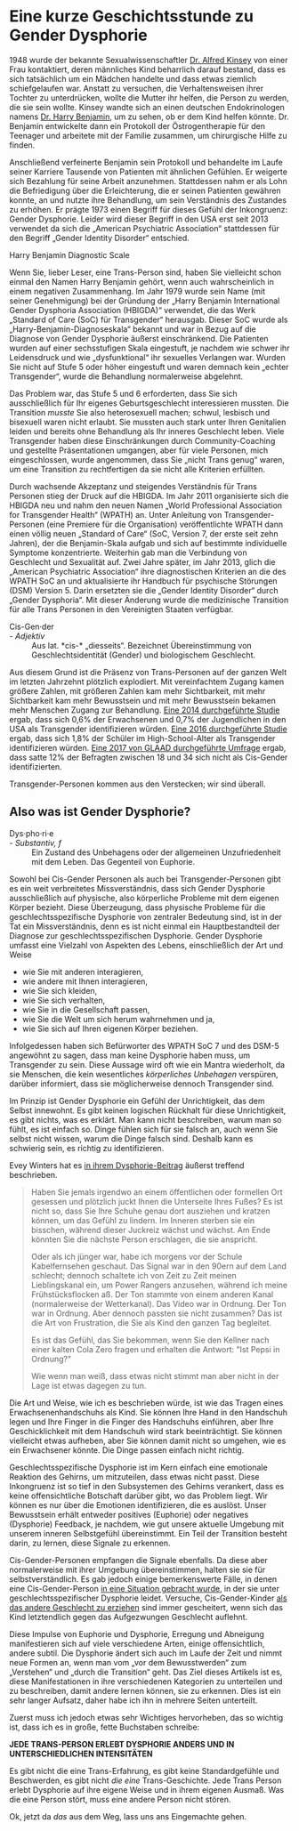 
<Meta
  title="Eine kurze Geschichtsstunde zu Gender Dysphorie"
  linkTitle="Eine Geschichtstunde zu Gender Dysphorie"
  description="Die Ursprünge der Geschlechtsdysphorie und die heutige Bedeutung."
/>

<Disclaimer />

# Eine kurze Geschichtsstunde zu Gender Dysphorie

1948 wurde der bekannte Sexualwissenschaftler [Dr. Alfred Kinsey](https://de.wikipedia.org/wiki/Alfred_Charles_Kinsey) von einer Frau kontaktiert, deren männliches Kind beharrlich darauf bestand, dass es sich tatsächlich um ein Mädchen handelte und dass etwas ziemlich schiefgelaufen war. Anstatt zu versuchen, die Verhaltensweisen ihrer Tochter zu unterdrücken, wollte die Mutter ihr helfen, die Person zu werden, die sie sein wollte. Kinsey wandte sich an einen deutschen Endokrinologen namens [Dr. Harry Benjamin](https://en.wikipedia.org/wiki/Harry_Benjamin), um zu sehen, ob er dem Kind helfen könnte. Dr. Benjamin entwickelte dann ein Protokoll der Östrogentherapie für den Teenager und arbeitete mit der Familie zusammen, um chirurgische Hilfe zu finden.

Anschließend verfeinerte Benjamin sein Protokoll und behandelte im Laufe seiner Karriere Tausende von Patienten mit ähnlichen Gefühlen. Er weigerte sich Bezahlung für seine Arbeit anzunehmen. Stattdessen nahm er als Lohn die Befriedigung über die Erleichterung, die er seinen Patienten gewähren konnte, an und nutzte ihre Behandlung, um sein Verständnis des Zustandes zu erhöhen. Er prägte 1973 einen Begriff für dieses Gefühl der Inkongruenz: Gender Dysphorie. Leider wird dieser Begriff in den USA erst seit 2013 verwendet da sich die „American Psychiatric Association“ stattdessen für den Begriff „Gender Identity Disorder“ entschied.

<Gutter>
  <Card>
    <Card.Media
      as={Image}
      src="/en/images/hbscale.gif"
      alt=""
    />
    <Card.Content>
      Harry Benjamin Diagnostic Scale
    </Card.Content>
  </Card>
</Gutter>

Wenn Sie, lieber Leser, eine Trans-Person sind, haben Sie vielleicht schon einmal den Namen Harry Benjamin gehört, wenn auch wahrscheinlich in einem negativen Zusammenhang. Im Jahr 1979 wurde sein Name (mit seiner Genehmigung) bei der Gründung der „Harry Benjamin International Gender Dysphoria Association (HBIGDA)“ verwendet, die das Werk „Standard of Care (SoC) für Transgender“ herausgab. Dieser SoC wurde als „Harry-Benjamin-Diagnoseskala“ bekannt und war in Bezug auf die Diagnose von Gender Dysphorie äußerst einschränkend. Die Patienten wurden auf einer sechsstufigen Skala eingestuft, je nachdem wie schwer ihr Leidensdruck und wie „dysfunktional“ ihr sexuelles Verlangen war. Wurden Sie nicht auf Stufe 5 oder höher eingestuft und waren demnach kein „echter Transgender“, wurde die Behandlung normalerweise abgelehnt.

Das Problem war, das Stufe 5 und 6 erforderten, dass Sie sich ausschließlich für Ihr eigenes Geburtsgeschlecht interessieren mussten. Die Transition *musste* Sie also heterosexuell machen; schwul, lesbisch und bisexuell waren nicht erlaubt. Sie mussten auch stark unter Ihren Genitalien leiden und bereits ohne Behandlung als Ihr inneres Geschlecht leben. Viele Transgender haben diese Einschränkungen durch Community-Coaching und gestellte Präsentationen umgangen, aber für viele Personen, mich eingeschlossen, wurde angenommen, dass Sie „nicht Trans genug“ waren, um eine Transition zu rechtfertigen da sie nicht alle Kriterien erfüllten.

Durch wachsende Akzeptanz und steigendes Verständnis für Trans Personen stieg der Druck auf die HBIGDA. Im Jahr 2011 organisierte sich die HBIGDA neu und nahm den neuen Namen „World Professional Association for Transgender Health“ (WPATH) an. Unter Anleitung von Transgender-Personen (eine Premiere für die Organisation) veröffentlichte WPATH dann einen völlig neuen „Standard of Care“ (SoC, Version 7, der erste seit zehn Jahren), der die Benjamin-Skala aufgab und sich auf bestimmte individuelle Symptome konzentrierte. Weiterhin gab man die Verbindung von Geschlecht und Sexualität auf. Zwei Jahre später, im Jahr 2013, glich die „American Psychiatric Association“ ihre diagnostischen Kriterien an die des WPATH SoC an und aktualisierte ihr Handbuch für psychische Störungen (DSM) Version 5. Darin ersetzten sie die „Gender Identity Disorder“ durch „Gender Dysphoria“. Mit dieser Änderung wurde die medizinische Transition für alle Trans Personen in den Vereinigten Staaten verfügbar.

<Gutter>
  <Quote>
    <dt>Cis-Gen·der</dt> - <em>Adjektiv</em><br />
    <dd>Aus lat. *cis-* „diesseits“. Bezeichnet Übereinstimmung von Geschlechtsidentität (Gender) und biologischem Geschlecht.</dd>
  </Quote>
</Gutter>

Aus diesem Grund ist die Präsenz von Trans-Personen auf der ganzen Welt im letzten Jahrzehnt plötzlich explodiert. Mit vereinfachtem Zugang kamen größere Zahlen, mit größeren Zahlen kam mehr Sichtbarkeit, mit mehr Sichtbarkeit kam mehr Bewusstsein und mit mehr Bewusstsein bekamen mehr Menschen Zugang zur Behandlung. [Eine 2014 durchgeführte Studie](https://williamsinstitute.law.ucla.edu/wp-content/uploads/TransAgeReport.pdf) ergab, dass sich 0,6% der Erwachsenen und 0,7% der Jugendlichen in den USA als Transgender identifizieren würden. [Eine 2016 durchgeführte Studie](https://www.cdc.gov/mmwr/volumes/68/wr/mm6803a3.htm) ergab, dass sich 1,8% der Schüler im High-School-Alter als Transgender identifizieren würden. [Eine 2017 von GLAAD durchgeführte Umfrage](https://www.glaad.org/files/aa/2017_GLAAD_Accelerating_Acceptance.pdf) ergab, dass satte 12% der Befragten zwischen 18 und 34 sich nicht als Cis-Gender identifizierten.

Transgender-Personen kommen aus den Verstecken; wir sind überall.

## Also was ist Gender Dysphorie?

<Gutter>
  <Quote>
    <dt>Dys·pho·ri·e</dt> - <em>Substantiv, f</em><br />
    <dd>Ein Zustand des Unbehagens oder der allgemeinen Unzufriedenheit mit dem Leben. Das Gegenteil von Euphorie.</dd>
  </Quote>
  <Card>
    <Card.Media
      as={Image}
      src="/de/images/glue.jpg"
      alt=""
    />
  </Card>
</Gutter>

Sowohl bei Cis-Gender Personen als auch bei Transgender-Personen gibt es ein weit verbreitetes Missverständnis, dass sich Gender Dysphorie ausschließlich auf physische, also körperliche Probleme mit dem eigenen Körper bezieht. Diese Überzeugung, dass physische Probleme für die geschlechtsspezifische Dysphorie von zentraler Bedeutung sind, ist in der Tat ein Missverständnis, denn es ist nicht einmal ein Hauptbestandteil der Diagnose zur geschlechtsspezifischen Dysphorie. Gender Dysphorie umfasst eine Vielzahl von Aspekten des Lebens, einschließlich der Art und Weise

- wie Sie mit anderen interagieren,
- wie andere mit Ihnen interagieren,
- wie Sie sich kleiden,
- wie Sie sich verhalten,
- wie Sie in die Gesellschaft passen,
- wie Sie die Welt um sich herum wahrnehmen und ja,
- wie Sie sich auf Ihren eigenen Körper beziehen.

Infolgedessen haben sich Befürworter des WPATH SoC 7 und des DSM-5 angewöhnt zu sagen, dass man keine Dysphorie haben muss, um Transgender zu sein. Diese Aussage wird oft wie ein Mantra wiederholt, da sie Menschen, die kein wesentliches *körperliches Unbehagen* verspüren, darüber informiert, dass sie möglicherweise dennoch Transgender sind.

Im Prinzip ist Gender Dysphorie ein Gefühl der Unrichtigkeit, das dem Selbst innewohnt. Es gibt keinen logischen Rückhalt für diese Unrichtigkeit, es gibt nichts, was es erklärt. Man kann nicht beschreiben, warum man so fühlt, es ist einfach so. Dinge fühlen sich für sie falsch an, auch wenn Sie selbst nicht wissen, warum die Dinge falsch sind. Deshalb kann es schwierig sein, es richtig zu identifizieren.

Evey Winters hat es [in ihrem Dysphorie-Beitrag](https://eveywinters.com/2019/10/14/on-dysphoria-before-enduring-and-after/) äußerst treffend beschrieben.

> Haben Sie jemals irgendwo an einem öffentlichen oder formellen Ort gesessen und plötzlich juckt Ihnen die Unterseite Ihres Fußes? Es ist nicht so, dass Sie Ihre Schuhe genau dort ausziehen und kratzen können, um das Gefühl zu lindern. Im Inneren sterben sie ein bisschen, während dieser Juckreiz wächst und wächst. Am Ende könnten Sie die nächste Person erschlagen, die sie anspricht.
>
> Oder als ich jünger war, habe ich morgens vor der Schule Kabelfernsehen geschaut. Das Signal war in den 90ern auf dem Land schlecht; dennoch schaltete ich von Zeit zu Zeit meinen Lieblingskanal ein, um Power Rangers anzusehen, während ich meine Frühstücksflocken aß. Der Ton stammte von einem anderen Kanal (normalerweise der Wetterkanal). Das Video war in Ordnung. Der Ton war in Ordnung. Aber dennoch passten sie nicht zusammen? Das ist die Art von Frustration, die Sie als Kind den ganzen Tag begleitet.
>
> Es ist das Gefühl, das Sie bekommen, wenn Sie den Kellner nach einer kalten Cola Zero fragen und erhalten die Antwort: "Ist Pepsi in Ordnung?"
>
> Wie wenn man weiß, dass etwas nicht stimmt man aber nicht in der Lage ist etwas dagegen zu tun.

Die Art und Weise, wie ich es beschrieben würde, ist wie das Tragen eines Erwachsenenhandschuhs als Kind. Sie können Ihre Hand in den Handschuh legen und Ihre Finger in die Finger des Handschuhs einführen, aber Ihre Geschicklichkeit mit dem Handschuh wird stark beeinträchtigt. Sie können vielleicht etwas aufheben, aber Sie können damit nicht so umgehen, wie es ein Erwachsener könnte. Die Dinge passen einfach nicht richtig.

Geschlechtsspezifische Dysphorie ist im Kern einfach eine emotionale Reaktion des Gehirns, um mitzuteilen, dass etwas nicht passt. Diese Inkongruenz ist so tief in den Subsystemen des Gehirns verankert, dass es keine offensichtliche Botschaft darüber gibt, wo das Problem liegt. Wir können es nur über die Emotionen identifizieren, die es auslöst. Unser Bewusstsein erhält entweder positives (Euphorie) oder negatives (Dysphorie) Feedback, je nachdem, wie gut unsere aktuelle Umgebung mit unserem inneren Selbstgefühl übereinstimmt. Ein Teil der Transition besteht darin, zu lernen, diese Signale zu erkennen.

Cis-Gender-Personen empfangen die Signale ebenfalls. Da diese aber normalerweise mit ihrer Umgebung übereinstimmen, halten sie sie für selbstverständlich. Es gab jedoch einige bemerkenswerte Fälle, in denen eine Cis-Gender-Person [in eine Situation gebracht wurde](https://www.teenvogue.com/story/maisie-williams-arya-stark-game-of-thrones-affected-her-body-image), in der sie unter geschlechtsspezifischer Dysphorie leidet. Versuche, Cis-Gender-Kinder [als das andere Geschlecht zu erziehen](https://www.nytimes.com/2004/05/12/us/david-reimer-38-subject-of-the-john-joan-case.html) sind immer gescheitert, wenn sich das Kind letztendlich gegen das Aufgezwungen Geschlecht auflehnt.

Diese Impulse von Euphorie und Dysphorie, Erregung und Abneigung manifestieren sich auf viele verschiedene Arten, einige offensichtlich, andere subtil. Die Dysphorie ändert sich auch im Laufe der Zeit und nimmt neue Formen an, wenn man vom „vor dem Bewusstwerden“ zum „Verstehen“ und „durch die Transition“ geht. Das Ziel dieses Artikels ist es, diese Manifestationen in ihre verschiedenen Kategorien zu unterteilen und zu beschreiben, damit andere lernen können, sie zu erkennen. Dies ist ein sehr langer Aufsatz, daher habe ich ihn in mehrere Seiten unterteilt.

Zuerst muss ich jedoch etwas sehr Wichtiges hervorheben, das so wichtig ist, dass ich es in große, fette Buchstaben schreibe: 

**JEDE TRANS-PERSON ERLEBT DYSPHORIE ANDERS UND IN UNTERSCHIEDLICHEN INTENSITÄTEN**

Es gibt nicht die eine Trans-Erfahrung, es gibt keine Standardgefühle und Beschwerden, es gibt nicht *die eine* Trans-Geschichte. Jede Trans Person erlebt Dysphorie auf ihre eigene Weise und in ihrem eigenen Ausmaß. Was die eine Person stört, muss eine andere Person nicht stören.

Ok, jetzt da *das* aus dem Weg, lass uns ans Eingemachte gehen.
